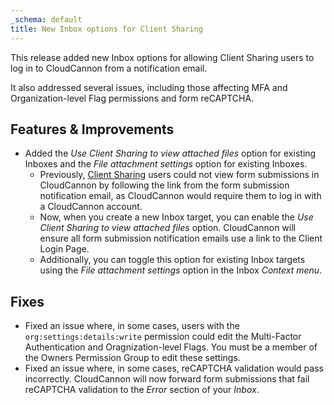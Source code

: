 ```yaml
---
_schema: default
title: New Inbox options for Client Sharing
---
```

This release added new Inbox options for allowing Client Sharing users to log in to CloudCannon from a notification email.

It also addressed several issues, including those affecting MFA and Organization-level Flag permissions and form reCAPTCHA.

## Features & Improvements

* Added the *Use Client Sharing to view attached files* option for existing Inboxes and the *File attachment settings* option for existing Inboxes.
  * Previously, [Client Sharing](/documentation/articles/what-is-client-sharing/) users could not view form submissions in CloudCannon by following the link from the form submission notification email, as CloudCannon would require them to log in with a CloudCannon account.
  * Now, when you create a new Inbox target, you can enable the *Use Client Sharing to view attached files* option. CloudCannon will ensure all form submission notification emails use a link to the Client Login Page.
  * Additionally, you can toggle this option for existing Inbox targets using the *File attachment settings* option in the Inbox *Context menu*.

## Fixes

* Fixed an issue where, in some cases, users with the `org:settings:details:write` permission could edit the Multi-Factor Authentication and Oragnization-level Flags. You must be a member of the Owners Permission Group to edit these settings.
* Fixed an issue where, in some cases, reCAPTCHA validation would pass incorrectly. CloudCannon will now forward form submissions that fail reCAPTCHA validation to the *Error* section of your *Inbox*.